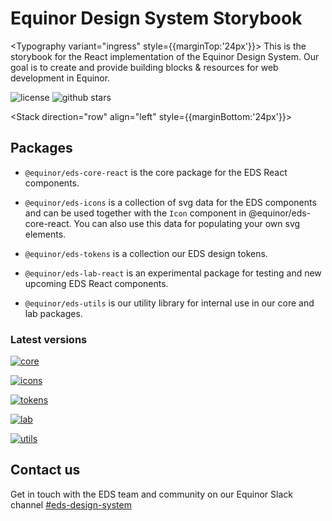 
<Meta title="Introduction" />

# Equinor Design System Storybook

<Typography variant="ingress"  style={{marginTop:'24px'}}>
  This is the storybook for the <Typography link href="https://reactjs.org/">React</Typography> implementation of the Equinor Design
  System. Our goal is to create and provide building blocks & resources for web development in Equinor.
</Typography>

![license](https://img.shields.io/github/license/equinor/design-system)
![github stars](https://img.shields.io/github/stars/equinor/design-system?style=social)

<Stack direction="row" align="left" style={{marginBottom:'24px'}}>
<InfoCard title="How to get started" description="Read our README on how to get started with code & fonts" url="https://github.com/equinor/design-system" urlTitle="Get started"/>

<InfoCard title="Contribute" description="File a bug report, suggest a change, or open a pull request." url="https://github.com/equinor/design-system/issues/new/choose" urlTitle="Contribute"/>

<InfoCard title="Guidelines" description="Read our documentation for components, guidelines and patterns" url="https://eds.equinor.com/" urlTitle="Read guidelines"/>

<InfoCard title="Icons" description="Explore icons in EDS library" url="?path=/docs/icons--preview" urlTitle="Browse icons"/>
</Stack>





## Packages

- `@equinor/eds-core-react` is the core package for the EDS React components.


- `@equinor/eds-icons` is a collection of svg data for the EDS components and can be used together with the `Icon` component in @equinor/eds-core-react. You can also use this data for populating your own svg elements.


- `@equinor/eds-tokens` is a collection our EDS design tokens.


- `@equinor/eds-lab-react` is an experimental package for testing and new upcoming EDS React components.


- `@equinor/eds-utils` is our utility library for internal use in our core and lab packages.


### Latest versions

[![core](https://img.shields.io/npm/v/@equinor/eds-core-react?color=%23c3f3d2&label=%40equinor%2Feds-core-react&logo=npm&)](https://www.npmjs.com/package/@equinor/eds-core-react)

[![icons](https://img.shields.io/npm/v/@equinor/eds-icons?color=%23c3f3d2&label=%40equinor%2Feds-icons&logo=npm&)](https://www.npmjs.com/package/@equinor/eds-icons)


[![tokens](https://img.shields.io/npm/v/@equinor/eds-tokens?color=%23c3f3d2&label=%40equinor%2Feds-tokens&logo=npm&)](https://www.npmjs.com/package/@equinor/eds-tokens)


[![lab](https://img.shields.io/npm/v/@equinor/eds-lab-react?color=%23c3f3d2&label=%40equinor%2Feds-lab-react&logo=npm&)](https://www.npmjs.com/package/@equinor/eds-lab-react)


[![utils](https://img.shields.io/npm/v/@equinor/eds-utils?color=%23c3f3d2&label=%40equinor%2Feds-utils&logo=npm&)](https://www.npmjs.com/package/@equinor/eds-utils)


## Contact us
Get in touch with the EDS team and community on our Equinor Slack channel [#eds-design-system](https://equinor.slack.com/archives/CJT20H1B9)
